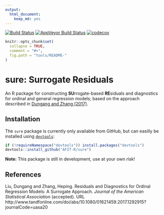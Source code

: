 ```yaml
---
output: 
  html_document: 
    keep_md: yes
---
```

[![Build Status](https://travis-ci.org/AFIT-R/sure.svg?branch=master)](https://travis-ci.org/AFIT-R/sure)
[![AppVeyor Build Status](https://ci.appveyor.com/api/projects/status/github/AFIT-R/sure?branch=master&svg=true)](https://ci.appveyor.com/project/AFIT-R/sure)
[![codecov](https://codecov.io/gh/AFIT-R/sure/branch/master/graph/badge.svg)](https://codecov.io/gh/AFIT-R/sure)

```r
knitr::opts_chunk$set(
  collapse = TRUE,
  comment = "#>",
  fig.path = "tools/README-"
)
```

# sure: Surrogate Residuals

An R package for constructing **SU**rrogate-based **RE**siduals and diagnostics for ordinal and general regression models; based on the approach described in [Dungang and Zhang (2017)](http://www.tandfonline.com/doi/abs/10.1080/01621459.2017.1292915?journalCode=uasa20).


## Installation

The `sure` package is currently only available from GitHub, but can easilly be installed using [`devtools`](https://CRAN.R-project.org/package=devtools):
```r
if (!requireNamespace("devtools")) install.packages("devtools")
devtools::install_github("AFIT-R/sure")
```
**Note:** This package is still in development, use at your own risk!


## References

Liu, Dungang and Zhang, Heping. Residuals and Diagnostics for Ordinal Regression Models: A Surrogate Approach.
*Journal of the American Statistical Association* (accepted). URL
http://www.tandfonline.com/doi/abs/10.1080/01621459.2017.1292915?journalCode=uasa20
